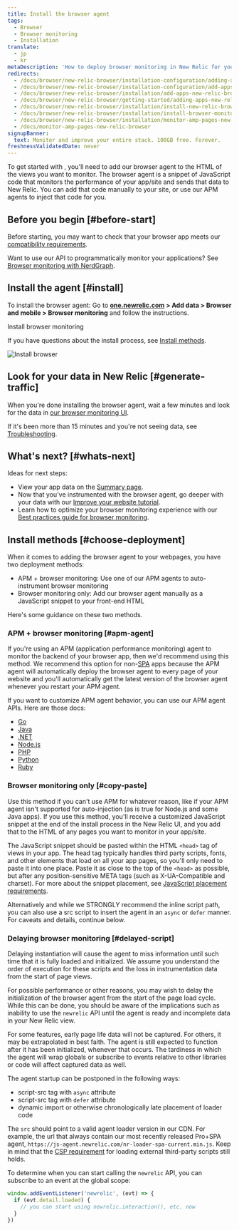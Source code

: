 ```yaml
---
title: Install the browser agent
tags:
  - Browser
  - Browser monitoring
  - Installation
translate:
  - jp
  - kr
metaDescription: 'How to deploy browser monitoring in New Relic for your apps, including UI, copy/paste, and API options.'
redirects:
  - /docs/browser/new-relic-browser/installation-configuration/adding-apps-new-relic-browser
  - /docs/browser/new-relic-browser/installation-configuration/add-apps-new-relic-browser
  - /docs/browser/new-relic-browser/installation/add-apps-new-relic-browser
  - /docs/browser/new-relic-browser/getting-started/adding-apps-new-relic-browser
  - /docs/browser/new-relic-browser/installation/install-new-relic-browser-agent
  - /docs/browser/new-relic-browser/installation/install-browser-monitoring-agent
  - /docs/browser/new-relic-browser/installation/monitor-amp-pages-new-relic-browser
  - /docs/monitor-amp-pages-new-relic-browser
signupBanner:
  text: Monitor and improve your entire stack. 100GB free. Forever.
freshnessValidatedDate: never
---
```



To get started with <InlinePopover type="browser" />, you'll need to add our browser agent to the HTML of the views you want to monitor. The browser agent is a snippet of JavaScript code that monitors the performance of your app/site and sends that data to New Relic. You can add that code manually to your site, or use our APM agents to inject that code for you. 

## Before you begin [#before-start] 

Before starting, you may want to check that your browser app meets our [compatibility requirements](/docs/browser/new-relic-browser/getting-started/compatibility-requirements-browser-monitoring).

Want to use our API to programmatically monitor your applications? See [Browser monitoring with NerdGraph](/docs/apis/nerdgraph/examples/browser-monitoring-config-nerdgraph).

## Install the agent [#install]

To install the browser agent: Go to **[one.newrelic.com](https://one.newrelic.com) > Add data > Browser and mobile > Browser monitoring** and follow the instructions. 

<ButtonGroup>
  <ButtonLink
    role="button"
    to="https://onenr.io/0MRNpYqNqQn"
    variant="primary"
  >
    Install browser monitoring
  </ButtonLink>
</ButtonGroup>


If you have questions about the install process, see [Install methods](#choose-deployment).

<img
  title="Install browser"
  alt="Install browser"
  src={browserInstallBrowser}
/>

## Look for your data in New Relic [#generate-traffic]

When you're done installing the browser agent, wait a few minutes and look for the data in [our browser monitoring UI](/docs/browser/browser-monitoring/getting-started/browser-summary-page).

If it's been more than 15 minutes and you're not seeing data, see [Troubleshooting](/docs/browser/browser-monitoring/troubleshooting/troubleshoot-your-browser-monitoring-installation/).

## What's next? [#whats-next]

Ideas for next steps: 

* View your app data on the [Summary page](/docs/browser/browser-monitoring/getting-started/browser-summary-page).
* Now that you've instrumented with the browser agent, go deeper with your data with our [Improve your website tutorial](/docs/journey-performance/guide-to-monitoring-core-web-vitals). 
* Learn how to optimize your browser monitoring experience with our [Best practices guide for browser monitoring](/docs/new-relic-solutions/best-practices-guides/full-stack-observability/browser-monitoring-best-practices-guide). 

## Install methods [#choose-deployment]

When it comes to adding the browser agent to your webpages, you have two deployment methods: 

* APM + browser monitoring: Use one of our APM agents to auto-instrument browser monitoring 
* Browser monitoring only: Add our browser agent manually as a JavaScript snippet to your front-end HTML 

Here's some guidance on these two methods. 

### APM + browser monitoring [#apm-agent]

If you're using an APM (application performance monitoring) agent to monitor the backend of your browser app, then we'd recommend using this method. We recommend this option for non-[SPA](/docs/browser/single-page-app-monitoring/get-started/introduction-single-page-app-monitoring) apps because the APM agent will automatically deploy the browser agent to every page of your website and you'll automatically get the latest version of the browser agent whenever you restart your APM agent.

If you want to customize APM agent behavior, you can use our APM agent APIs. Here are those docs:

* [Go](/docs/agents/go-agent/features/install-new-relic-browser-go-apps)
* [Java](/docs/agents/java-agent/instrumentation/page-load-timing-java)
* [.NET](/docs/agents/net-agent/features/page-load-timing-net)
* [Node.js](/docs/agents/nodejs-agent/supported-features/page-load-timing-nodejs)
* [PHP](/docs/agents/php-agent/features/page-load-timing-php)
* [Python](/docs/agents/python-agent/supported-features/page-load-timing-python)
* [Ruby](/docs/agents/ruby-agent/features/page-load-timing-ruby)

### Browser monitoring only [#copy-paste]

Use this method if you can't use APM for whatever reason, like if your APM agent isn't supported for auto-injection (as is true for Node.js and some Java apps). If you use this method, you'll receive a customized JavaScript snippet at the end of the install process in the New Relic UI, and you add that to the HTML of any pages you want to monitor in your app/site.

The JavaScript snippet should be pasted within the HTML `<head>` tag of views in your app. The head tag typically handles third party scripts, fonts, and other elements that load on all your app pages, so you'll only need to paste it into one place. Paste it as close to the top of the `<head>` as possible, but after any position-sensitive META tags (such as X-UA-Compatible and charset). For more about the snippet placement, see [JavaScript placement requirements](/docs/browser/new-relic-browser/page-load-timing-resources/instrumentation-browser-monitoring#javascript-placement).

Alternatively and while we STRONGLY recommend the inline script path, you can also use a src script to insert the agent in an `async` or `defer` manner. For caveats and details, continue below.

### Delaying browser monitoring [#delayed-script]

<Callout variant="caution">
  Delaying instantiation will cause the agent to miss information until such time that it is fully loaded and initialized. We assume you understand the order of execution for these scripts and the loss in instrumentation data from the start of page views.
</Callout>

For possible performance or other reasons, you may wish to delay the initialization of the browser agent from the start of the page load cycle. While this can be done, you should be aware of the implications such as inability to use the `newrelic` API until the agent is ready and incomplete data in your New Relic view.

For some features, early page life data will not be captured. For others, it may be extrapolated in best faith. The agent is still expected to function after it has been initialized, whenever that occurs. The tardiness in which the agent will wrap globals or   subscribe to events relative to other libraries or code will affect captured data as well.

The agent startup can be postponed in the following ways:

* script-src tag with `async` attribute
* script-src tag with `defer` attribute
* dynamic import or otherwise chronologically late placement of loader code

The `src` should point to a valid agent loader version in our CDN. For example, the url that always contain our most recently released Pro+SPA agent, `https://js-agent.newrelic.com/nr-loader-spa-current.min.js`. Keep in mind that the [CSP requirement](/docs/browser/new-relic-browser/getting-started/compatibility-requirements-browser-monitoring#csp) for loading external third-party scripts still holds.

To determine when you can start calling the `newrelic` API, you can subscribe to an event at the global scope:
```js
window.addEventListener('newrelic', (evt) => {
  if (evt.detail.loaded) {
    // you can start using newrelic.interaction(), etc. now
  }
})
```

<InstallFeedback />
